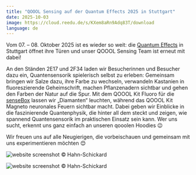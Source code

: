 ```yaml
---
title: "QOOOL Sensing auf der Quantum Effects 2025 in Stuttgart"
date: 2025-10-03
image: https://cloud.reedu.de/s/KXem8aRn9Adq83T/download
language: de
---
```


Vom 07. – 08. Oktober 2025 ist es wieder so weit: die [Quantum Effects](https://www.messe-stuttgart.de/quantum-effects/) in Stuttgart öffnet ihre Türen und unser QOOOL Sensing Team ist erneut mit dabei! 

An den Ständen 2E17 und 2F34 laden wir Besucherinnen und Besucher dazu ein, Quantensensorik spielerisch selbst zu erleben: Gemeinsam bringen wir Salze dazu, ihre Farbe zu wechseln, verwandeln Kastanien in fluoreszierende Geheimschrift, machen Pflanzenadern sichtbar und gehen den Farben der Natur auf die Spur. Mit dem QOOOL Kit Fluoro für die [senseBox](https://sensebox.de/) lassen wir „Diamanten“ leuchten, während das QOOOL Kit Magneto neuronales Feuern sichtbar macht. Dabei geben wir Einblicke in die faszinierende Quantenphysik, die hinter all dem steckt und zeigen, wie spannend Quantensensorik im praktischen Einsatz sein kann. Wer uns sucht, erkennt uns ganz einfach an unseren qooolen Hoodies 😉 

Wir freuen uns auf alle Neugierigen, die vorbeischauen und gemeinsam mit uns experimentieren möchten 😊

![website screenshot](https://cloud.reedu.de/s/KXem8aRn9Adq83T/download)
© Hahn-Schickard

![website screenshot](https://cloud.reedu.de/s/TCQGXRxbppZfx2g/download)
© Hahn-Schickard






